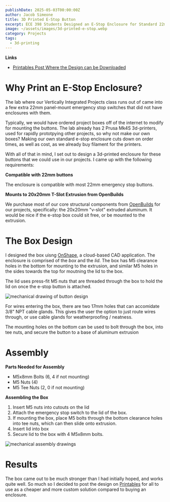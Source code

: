 ```yaml
---
publishDate: 2025-05-03T00:00:00Z
author: Jacob Simeone
title: 3D Printed E-Stop Button
excerpt: ECE 398 Students Designed an E-Stop Enclosure for Standard 22mm E-Stop Buttons that Fits to 20mm x 20mm T-Slot Extrusion
image: ~/assets/images/3d-printed-e-stop.webp
category: Projects
tags:
  - 3d-printing
---
```


**Links**

- [Printables Post Where the Design can be Downloaded](https://www.printables.com/model/1283906-e-stop-22mm-button-enclosure-for-20x20-t-slot)

# Why Print an E-Stop Enclosure?

The lab where our Vertically Integrated Projects class runs out of came into a few extra
22mm panel-mount emergency stop switches that did not have enclosures with them.

Typically, we would have ordered project boxes off of the internet to modify for mounting
the buttons. The lab already has 2 Prusa Mk4S 3d-printers, used for rapidly prototpying
other projects, so why not make our own boxes? Making our own standard e-stop enclosure
cuts down on order times, as well as cost, as we already buy filament for the printers.

With all of that in mind, I set out to design a 3d-printed enclosure for these buttons
that we could use in our projects. I came up with the following requirements:

**Compatible with 22mm buttons**

The enclosure is compatible with most 22mm emergency stop buttons.

**Mounts to 20x20mm T-Slot Extrusion from OpenBuilds**

We purchase most of our core structural components from [OpenBuilds](https://us.openbuilds.com/) for our projects,
specifically: the 20x20mm "v-slot" extruded aluminum. It would be nice if the e-stop
box could sit free, or be mounted to the extrusion.

# The Box Design

I designed the box uisng [OnShape](https://onshape.com), a cloud-based CAD application. The enclosure is comprised of
the _box_ and the _lid_. The box has M5 clearance holes in the bottom for mounting to the extrusion, and similar M5
holes in the sides towards the top for moutning the lid to the box.

The lid uses press-fit M5 nuts that are threaded through the box to hold the lid on once the e-stop button is attached.

![mechanical drawing of button design](~/assets/images/e-stop-drawing.png)

For wires entering the box, there are two 17mm holes that can accomidate 3/8" NPT cable glands. This gives the user
the option to just route wires through, or use cable glands for weatherproofing / neatness.

The mounting holes on the bottom can be used to bolt through the box, into tee nuts, and secure the button to a base of aluminum extrusion

# Assembly

**Parts Needed for Assembly**

- M5x8mm Bolts (6, 4 if not mounting)
- M5 Nuts (4)
- M5 Tee Nuts (2, 0 if not mounting)

**Assembling the Box**

1. Insert M5 nuts into cutouts on the lid
2. Attach the emergency stop switch to the lid of the box.
3. If mounting the box, place M5 bolts through the bottom clearance holes into tee nuts, which can then slide onto extrusion.
4. Insert lid into box
5. Secure lid to the box with 4 M5x8mm bolts.

![mechanical assembly drawings](~/assets/images/e-stop-assembly.png)

# Results

The box came out to be much stronger than I had initially hoped, and works quite well. So much so I decided to post the
design on [Printables](https://www.printables.com/model/1283906-e-stop-22mm-button-enclosure-for-20x20-t-slot) for all
to use as a cheaper and more custom solution compared to buying an enclosure.
